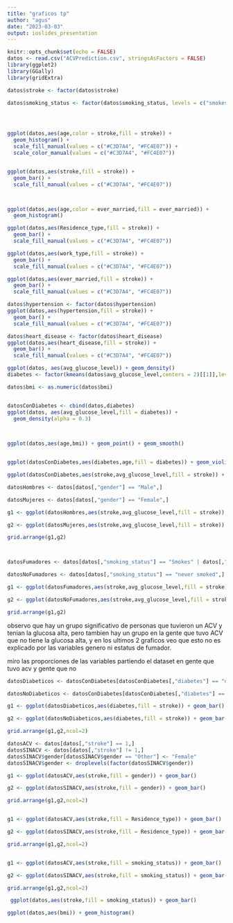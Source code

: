 ```yaml
---
title: "graficos tp"
author: "agus"
date: "2023-03-03"
output: ioslides_presentation
---
```


```r
knitr::opts_chunk$set(echo = FALSE)
datos <- read.csv("ACVPrediction.csv", stringsAsFactors = FALSE)
library(ggplot2)
library(GGally)
library(gridExtra)

```

```r
datos$stroke <- factor(datos$stroke)

datos$smoking_status <- factor(datos$smoking_status, levels = c("smokes","formerly smoked", "never smoked", "unknown"))




ggplot(datos,aes(age,color = stroke,fill = stroke)) + 
  geom_histogram() +
  scale_fill_manual(values = c("#C3D7A4", "#FC4E07")) +
  scale_color_manual(values = c("#C3D7A4", "#FC4E07"))


ggplot(datos,aes(stroke,fill = stroke)) + 
  geom_bar() +
  scale_fill_manual(values = c("#C3D7A4", "#FC4E07"))



ggplot(datos,aes(age,color = ever_married,fill = ever_married)) + 
  geom_histogram() 


```



```r
ggplot(datos,aes(Residence_type,fill = stroke)) + 
  geom_bar() +
  scale_fill_manual(values = c("#C3D7A4", "#FC4E07"))

ggplot(datos,aes(work_type,fill = stroke)) + 
  geom_bar() +
  scale_fill_manual(values = c("#C3D7A4", "#FC4E07"))

ggplot(datos,aes(ever_married,fill = stroke)) + 
  geom_bar() +
  scale_fill_manual(values = c("#C3D7A4", "#FC4E07"))

datos$hypertension <- factor(datos$hypertension)
ggplot(datos,aes(hypertension,fill = stroke)) + 
  geom_bar() +
  scale_fill_manual(values = c("#C3D7A4", "#FC4E07"))

datos$heart_disease <- factor(datos$heart_disease)
ggplot(datos,aes(heart_disease,fill = stroke)) + 
  geom_bar() +
  scale_fill_manual(values = c("#C3D7A4", "#FC4E07"))

```

```r
ggplot(datos, aes(avg_glucose_level)) + geom_density()
diabetes <- factor(kmeans(datos$avg_glucose_level,centers = 2)[[1]],levels=c("1","2"),labels=c("diabeticos","no diabeticos"))

datos$bmi <- as.numeric(datos$bmi)


datosConDiabetes <- cbind(datos,diabetes)
ggplot(datos, aes(avg_glucose_level,fill = diabetes)) + 
  geom_density(alpha = 0.3) 
  


ggplot(datos,aes(age,bmi)) + geom_point() + geom_smooth()


ggplot(datosConDiabetes,aes(diabetes,age,fill = diabetes)) + geom_violin(trim = FALSE) + geom_boxplot(width = 0.05,fill = "white") +scale_fill_manual(values = c("darkviolet","darkolivegreen1" ))

ggplot(datosConDiabetes,aes(stroke,avg_glucose_level,fill = stroke)) + geom_violin(trim = FALSE) + geom_boxplot(width = 0.05,fill = "white")

datosHombres <- datos[datos[,"gender"] == "Male",]

datosMujeres <- datos[datos[,"gender"] == "Female",]

g1 <- ggplot(datosHombres,aes(stroke,avg_glucose_level,fill = stroke)) + geom_violin(trim = FALSE) + geom_boxplot(width = 0.05,fill = "white")

g2 <- ggplot(datosMujeres,aes(stroke,avg_glucose_level,fill = stroke)) + geom_violin(trim = FALSE) + geom_boxplot(width = 0.05,fill = "white")

grid.arrange(g1,g2)



datosFumadores <- datos[datos[,"smoking_status"] == "Smokes" | datos[,"smoking_status"] == "formerly smoked" ,]

datosNoFumadores <- datos[datos[,"smoking_status"] == "never smoked",]

g1 <- ggplot(datosFumadores,aes(stroke,avg_glucose_level,fill = stroke)) + geom_violin(trim = FALSE) + geom_boxplot(width = 0.05,fill = "white")

g2 <- ggplot(datosNoFumadores,aes(stroke,avg_glucose_level,fill = stroke)) + geom_violin(trim = FALSE) + geom_boxplot(width = 0.05,fill = "white")

grid.arrange(g1,g2)

```
observo que hay un grupo significativo de personas que tuvieron un ACV y tenian la glucosa alta, pero tambien hay un grupo en la gente que tuvo ACV que no tiene la glucosa alta, y en los ultimos 2 graficos veo que esto no es explicado por las variables genero ni estatus de fumador.

miro las proporciones de las variables partiendo el dataset en gente que tuvo acv y gente que no


```r
datosDiabeticos <- datosConDiabetes[datosConDiabetes[,"diabetes"] == "diabeticos",] 

datosNoDiabeticos <- datosConDiabetes[datosConDiabetes[,"diabetes"] == "no diabeticos",] 

g1 <- ggplot(datosDiabeticos,aes(diabetes,fill = stroke)) + geom_bar()

g2 <- ggplot(datosNoDiabeticos,aes(diabetes,fill = stroke)) + geom_bar()

grid.arrange(g1,g2,ncol=2)
```




```r
datosACV <- datos[datos[,"stroke"] == 1,]
datosSINACV <- datos[datos[,"stroke"] != 1,]
datosSINACV$gender[datosSINACV$gender == "Other"] <- "Female"
datosSINACV$gender <- droplevels(factor(datosSINACV$gender))

g1 <- ggplot(datosACV,aes(stroke,fill = gender)) + geom_bar()

g2 <- ggplot(datosSINACV,aes(stroke,fill = gender)) + geom_bar()

grid.arrange(g1,g2,ncol=2)


g1 <- ggplot(datosACV,aes(stroke,fill = Residence_type)) + geom_bar()

g2 <- ggplot(datosSINACV,aes(stroke,fill = Residence_type)) + geom_bar()

grid.arrange(g1,g2,ncol=2)


g1 <- ggplot(datosACV,aes(stroke,fill = smoking_status)) + geom_bar()

g2 <- ggplot(datosSINACV,aes(stroke,fill = smoking_status)) + geom_bar()

grid.arrange(g1,g2,ncol=2)

 ggplot(datos,aes(stroke,fill = smoking_status)) + geom_bar()
```




```r
ggplot(datos,aes(bmi)) + geom_histogram()
```

